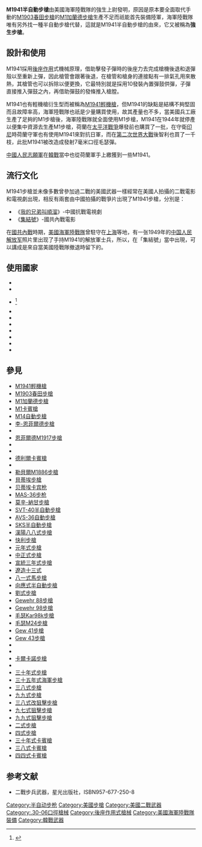 {{noteTA
|G1=軍事
|G2=長度單位
|G3=Firearms
}}
{{Infobox Weapon
|name= M1941半自動步槍
|image= File:M1941.jpg
|image_size= 300px
|caption= 
|origin= {{flag|USA|1912}}
|type= [[半自動步槍|半自動步槍]]
<!-- 種類選擇 -->
|is_ranged= YES
|is_bladed=
|is_explosive=
|is_artillery=
|is_vehicle=
|is_missile=
|is_UK=
<!-- 服役記錄 -->
|service= 1941—1953年
|used_by=美國海軍陸戰隊，荷蘭陸軍和智利陸軍
|wars= [[第二次世界大戰|第二次世界大戰]]<br/>[[第二次國共內戰|第二次國共內戰]]<br/>[[韓戰|韓戰]]
<!-- 生產歷史 -->
|designer=梅爾文．強生 
|design_date= 1941年
|manufacturer= FMA
|unit_cost=
|production_date= 1941—1944年
|number= 70,000把
|variants= 
<!-- 基本規格 -->
|spec_label=
|weight= 4.31公斤
|length= 1,165毫米
|part_length= 560毫米
|width=
|height=
|diameter=
|wingspan=
|crew=
<!-- 投射武器規格 --> 
|cartridge= [[.30-06春田步槍彈|.30-06春田步槍彈]]<br/>毛瑟子彈
|caliber= 7.62毫米、7毫米
|action= [[後座作用|後座作用]]
|rate= 
|velocity= 866米／秒
|energy= 
|range= 
|max_range= 
|feed= 10發彈倉
|sights= [[機械瞄具|機械瞄具]] 
}}
'''M1941半自動步槍'''由美國海軍陸戰隊的強生上尉發明，原因是原本要全面取代手動的[[M1903春田步槍|M1903春田步槍]]的[[M1加蘭德步槍|M1加蘭德步槍]]生產不足而祇能首先裝備陸軍，海軍陸戰隊唯有另外找一種半自動步槍代替，這就是M1941半自動步槍的由來，它又被稱為'''強生步槍'''。

==設計和使用==
M1941採用[[後座作用|後座作用]]式機械原理，借助擊發子彈時的後座力去完成槍機後退和退彈殼以至重新上彈，因此槍管會跟著後退，在槍管和槍身的連接點有一排氣孔用來散熱，其槍管也可以拆除以便更換，它最特別就是採用10發裝內置彈鼓供彈，子彈直接推入彈鼓之內，再借助彈鼓的發條推入槍膛。

M1941也有輕機槍衍生型而被稱為[[M1941輕機槍|M1941輕機槍]]，但M1941的缺點是結構不夠堅固而且故障率高，海軍陸戰隊也祇是少量購買使用，故其產量也不多，當美國兵工廠生產了足夠的M1步槍後，海軍陸戰隊就全面使用M1步槍，M1941在1944年就停產以便集中資源去生產M1步槍，荷蘭在[[太平洋戰爭|太平洋戰爭]]爆發前也購買了一批，在守衛[[印尼|印尼]]時荷蘭守軍也有使用M1941來對抗日軍，而在[[第二次世界大戰|第二次世界大戰]]後智利也買了一千枝，此批M1941被改造成發射7毫米口徑毛瑟彈。

[[中國人民志願軍|中國人民志願軍]]在[[韓戰|韓戰]]當中也從荷蘭軍手上繳獲到一些M1941。

==流行文化==
M1941步槍並未像多數曾參加過二戰的美國武器一樣經常在美國人拍攝的二戰電影和電視劇出現，相反有兩套由中國拍攝的戰爭片出現了M1941步槍，分別是：
*《[[我的兄弟叫順溜|我的兄弟叫順溜]]》-中國抗戰電視劇
*《[[集結號|集結號]]》-國共內戰電影

在[[國共內戰|國共內戰]]時期，[[美國海軍陸戰隊|美國海軍陸戰隊]]曾駐守在[[上海|上海]]等地，有一张1949年的[[中国人民解放军|中国人民解放军]]照片里出现了手持M1941的解放軍士兵，所以，在「集結號」當中出現，可以講成是來自當美國陸戰隊撤退時留下的。

==使用國家==
*{{flag|Argentina}}
*{{flag|Chile}}
*{{flag|Republic of China}}<ref>{{Cite web |url=https://a2928796.pixnet.net/blog/post/345827354 |title=M1941強生半自動步槍 |access-date=2021-04-21 |archive-date=2021-04-24 |archive-url=https://web.archive.org/web/20210424024858/https://a2928796.pixnet.net/blog/post/345827354 }}</ref>
*{{flag|People's Republic of China}}
*{{flag|Cuba}}
*{{flag|Malaysia}}
*{{flag|Netherlands}}
*{{flag|Philippines|1919}}
*{{flag|United Kingdom}}
*{{flag|United States}}

==參見==
*[[M1941輕機槍|M1941輕機槍]]
*[[M1903春田步槍|M1903春田步槍]]
*[[M1加蘭德步槍|M1加蘭德步槍]]
*[[M1卡賓槍|M1卡賓槍]]
*[[M14自動步槍|M14自動步槍]]
*[[李-恩菲爾德步槍|李-恩菲爾德步槍]]
*{{le|丛林卡宾枪|Jungle Carbine|李-恩菲尔德No.5 Mk.I“丛林卡宾枪”}}
*[[恩菲爾德M1917步槍|恩菲爾德M1917步槍]]
*{{le|P14恩菲尔德步枪|Pattern 1914 Enfield|P14恩菲尔德}}
*{{le|罗斯步枪|Ross rifle|罗斯Mk.III}}
*[[德利爾卡賓槍|德利爾卡賓槍]]
* {{Link-en|格拉斯步槍|Fusil Gras mle 1874|格拉斯步槍}}
* [[勒貝爾M1886步槍|勒貝爾M1886步槍]]
* [[貝蒂埃步槍|貝蒂埃步槍]]
* [[貝蒂埃步槍|贝蒂埃卡宾枪]]
* [[MAS-36步枪|MAS-36步枪]]
*[[莫辛-納甘步槍|莫辛-納甘步槍]]
*[[SVT-40半自動步槍|SVT-40半自動步槍]]
*[[AVS-36自動步槍|AVS-36自動步槍]]
*[[SKS半自動步槍|SKS半自動步槍]]
*[[漢陽八八式步槍|漢陽八八式步槍]]
*[[快利步槍|快利步槍]]
*[[元年式步槍|元年式步槍]]
*[[中正式步槍|中正式步槍]]
*[[宣統三年式步槍|宣統三年式步槍]]
*[[韓麟春造步槍|遼造十三式]]
*[[八一式馬步槍|八一式馬步槍]]
*[[向應式半自動步槍|向應式半自動步槍]]
*[[劉式步槍|劉式步槍]]
*[[Gewehr_88步槍|Gewehr 88步槍]]
*[[Gewehr_98步槍|Gewehr 98步槍]]
*[[毛瑟Kar98k步槍|毛瑟Kar98k步槍]]
*[[毛瑟M24步槍|毛瑟M24步槍]]
*[[Gew_41步槍|Gew 41步槍]]
*[[Gew_43步槍|Gew 43步槍]]
* {{Link-it|維特利－維塔利M1870/87步槍|Vetterli-Vitali Mod. 1870/87|維特利－維塔利M1870/87步槍}}
* {{Link-it|維特利－維塔利M1870/87/16步槍|Vetterli-Vitali Mod. 1870/87/16|維特利－維塔利M1870/87/16步槍}}
* [[卡爾卡諾步槍|卡爾卡諾步槍]]
* {{Link-en|阿瑪格拉39型半自動步槍|Armaguerra Mod. 39 rifle|阿瑪格拉39型半自動步槍}}
* [[三十年式步槍|三十年式步槍]]
* [[三十年式步槍#衍生型|三十五年式海軍步槍]]
* [[三八式步槍|三八式步槍]]
* [[九九式步槍|九九式步槍]]
* [[九七式狙擊步槍#三八式改狙擊步槍|三八式改狙擊步槍]]
* [[九七式狙擊步槍|九七式狙擊步槍]]
* [[九九式狙擊步槍|九九式狙擊步槍]]
* [[二式步槍|二式步槍]]
* [[四式步槍|四式步槍]]
* [[三十年式步槍#衍生型|三十年式卡賓槍]]
* [[三八式卡賓槍|三八式卡賓槍]]
* [[四四式卡賓槍|四四式卡賓槍]]

== 参考文献 ==
{{Reflist}}

*二戰步兵武器，星光出版社，ISBN957-677-250-8

{{WWIIUSInfWeapons}}
{{北伐至抗戰時期中華民國步兵武器裝備}}

[[Category:半自动步枪|Category:半自动步枪]]
[[Category:美國步槍|Category:美國步槍]]
[[Category:美國二戰武器|Category:美國二戰武器]]
[[Category:.30-06口徑槍械|Category:.30-06口徑槍械]]
[[Category:後座作用式槍械|Category:後座作用式槍械]]
[[Category:美國海軍陸戰隊裝備|Category:美國海軍陸戰隊裝備]]
[[Category:韓戰武器|Category:韓戰武器]]